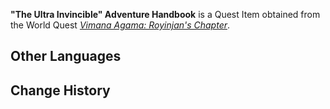 {{Item Infobox
|id           = 120007
|image        = Book Thick Notebook.png
|type         = Quest Items
|quality      = 1
|description  = The Adventure Handbook left in the secret base seems to have recorded the children's adventure stories and various interesting anectodes, though the meandering scribbles make them nigh illegible...
|source1      = [[Vimana Agama: Royinjan's Chapter]]
|source2      = 
|source3      = 
|source4      = 
|source5      = 
}}
'''"The Ultra Invincible" Adventure Handbook''' is a Quest Item obtained from the World Quest ''[[Vimana Agama: Royinjan's Chapter]]''.
<!--
==Location==
<gallery>

</gallery>
-->
==Other Languages==
{{Other Languages
|default_hidden = 1
|en      = "The Ultra Invincible" Adventure Handbook
|zhs     = 「终极无敌」的冒险手册
|zhs_rm  = "Zhōngjí Wúdí" de Màoxiǎn Shǒucè
|zht     = 「終極無敵」的冒險手冊
|zht_rm  = "Zhōngjí Wúdí" de Màoxiǎn Shǒucè
|ja      = 「究極無敵」な冒険手帳
|ja_rm   = "Kyuukyoku Muteki" na Bouken Techou
|ko      = 「천하무적」 모험 핸드북
|es      = Manual del aventurero del “Ultrainvicto”
|fr      = Manuel d'aventure de « l'ultra-invulnérable »
|ru      = Справочник приключений «Непобедимого»
|th      = คู่มือการผจญภัยที่ "สุดไร้เทียมทาน"
|th_rm   = Kuu Mue Karn Pah Jhon Pai Thii "Suud Rai Theam Than"
|vi      = Sổ Tay Mạo Hiểm "Bất Khả Chiến Bại"
|de      = „Das unvergleichliche ultimative“ Abenteuerhandbuch
|id      = Buku Petualangan "Super Tak Terkalahkan"
|pt      = Manual de Aventura do "Ultrainvencível"
|tr      = "En Kusursuz" Macera El Kitabı
|it      = Manuale dell'avventuriere "Ultra invincibile"
}}

==Change History==
{{Change History|3.0}}